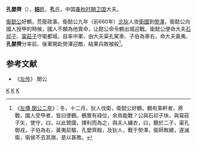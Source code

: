{{模板:Infobox 先秦人物
|名称= 孔嬰齊
|图像=
|图说=
|姓=[[姞姓|姞]]
|氏=孔
|名=嬰齊
|字=
|别名=
|别字=
|谥号=
|时代=春秋时期
|国家=[[卫国|卫]] 
|身份=
|出生=
|逝世=
|在位=
|父=
|母=
|正妻=
|妾=
|子女=
|太子=
}}
'''孔嬰齊'''（{{bd|？||？||catIdx=K孔}}），[[姞姓|'''姞'''姓]]，'''孔'''氏，中国[[春秋时期|春秋时期]][[卫国|卫国]]大夫。

[[衞懿公|衞懿公]]好鶴，荒廢政事。衛懿公九年（前660年）[[北狄|北狄]]人攻[[衛國|衛國]]到[[熒澤之戰|熒澤]]，衛懿公向國人授甲的時候，國人不願為他賣命，让懿公命令鶴出城迎戰。衛懿公便命大夫[[石祁子|石祁子]]、[[甯莊子|甯莊子]]守衛都城，自率中軍，由大夫渠孔駕車、子伯為車右，命大夫黃夷、'''孔嬰齊'''分率前、後軍開赴熒澤迎敵，結果兵敗被殺<ref>《[[s:春秋左氏傳/閔公|左傳 閔公二年]]》：冬，十二月，狄人伐衛，衛懿公好鶴，鶴有乘軒者，將戰，國人受甲者，皆曰使鶴。鶴實有祿位，余焉能戰？公與石祁子玦，與甯莊子矢，使守，曰，以此贊國，擇利而為之，與夫人繡衣，曰，聽於二子，渠孔御戎，子伯為右，黃夷前驅，孔嬰齊殿，及狄人，戰于熒澤，衛師敗績，遂滅衛，衛侯不去其旗，是以甚敗。</ref>。

==参考文献==
*《[[左传|左传]]》 閔公
<references/>
[[Category:卫国官员|K]]
[[Category:春秋人|K]]
[[Category:春秋战国军事人物|K]]